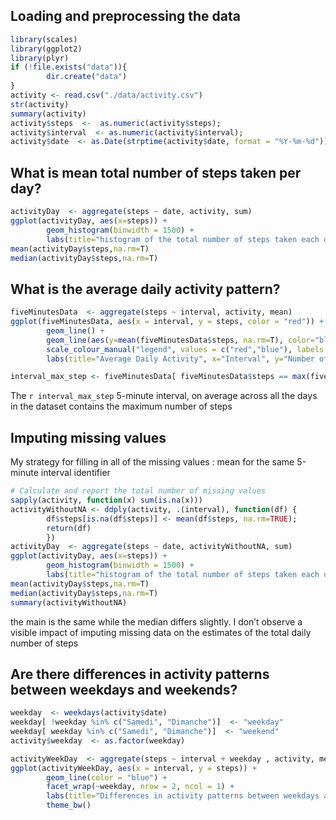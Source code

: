 ## Loading and preprocessing the data
```r
library(scales)
library(ggplot2)
library(plyr)
if (!file.exists("data")){
        dir.create("data")
}
activity <- read.csv("./data/activity.csv")
str(activity)
summary(activity)
activity$steps  <-  as.numeric(activity$steps);
activity$interval  <- as.numeric(activity$interval);
activity$date  <- as.Date(strptime(activity$date, format = "%Y-%m-%d"))
```

## What is mean total number of steps taken per day?
```r
activityDay  <- aggregate(steps ~ date, activity, sum)
ggplot(activityDay, aes(x=steps)) + 
        geom_histogram(binwidth = 1500) +
        labs(title="histogram of the total number of steps taken each day") 
mean(activityDay$steps,na.rm=T)
median(activityDay$steps,na.rm=T)
```

## What is the average daily activity pattern?
```r
fiveMinutesData  <- aggregate(steps ~ interval, activity, mean)
ggplot(fiveMinutesData, aes(x = interval, y = steps, color = "red")) + 
        geom_line() +
        geom_line(aes(y=mean(fiveMinutesData$steps, na.rm=T), color="blue")) +
        scale_colour_manual("legend", values = c("red","blue"), labels = c("average of all days", "average per 5-minutes")) +
        labs(title="Average Daily Activity", x="Interval", y="Number of steps")

interval_max_step <- fiveMinutesData[ fiveMinutesData$steps == max(fiveMinutesData$steps),][[1]]
```
The `r interval_max_step`  5-minute interval, on average across all the days in the dataset contains the maximum number of steps

## Imputing missing values
My strategy for filling in all of the missing values : mean for the same 5-minute interval identifier
```r
# Calculate and report the total number of missing values 
sapply(activity, function(x) sum(is.na(x)))
activityWithoutNA <- ddply(activity, .(interval), function(df) {
        df$steps[is.na(df$steps)] <- mean(df$steps, na.rm=TRUE); 
        return(df)
        })
activityDay  <- aggregate(steps ~ date, activityWithoutNA, sum)
ggplot(activityDay, aes(x=steps)) + 
        geom_histogram(binwidth = 1500) +
        labs(title="histogram of the total number of steps taken each day") 
mean(activityDay$steps,na.rm=T)
median(activityDay$steps,na.rm=T)
summary(activityWithoutNA)
```
the main is the same while the median differs slightly. I don't observe a visible impact of imputing missing data on the estimates of the total daily number of steps

## Are there differences in activity patterns between weekdays and weekends?
```r
weekday  <- weekdays(activity$date)
weekday[ !weekday %in% c("Samedi", "Dimanche")]  <- "weekday"
weekday[ weekday %in% c("Samedi", "Dimanche")]  <- "weekend"
activity$weekday  <- as.factor(weekday)

activityWeekDay  <- aggregate(steps ~ interval + weekday , activity, mean)
ggplot(activityWeekDay, aes(x = interval, y = steps)) + 
        geom_line(color = "blue") + 
        facet_wrap(~weekday, nrow = 2, ncol = 1) + 
        labs(title="Differences in activity patterns between weekdays and weekends", x = "Interval", y = "Number of steps") + 
        theme_bw()
```
